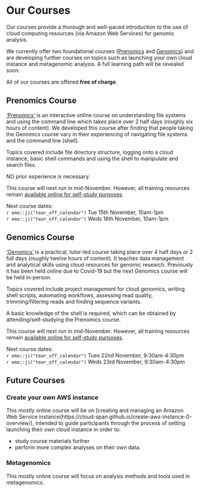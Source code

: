 # Our Courses {#courses}

Our courses provide a thorough and well-paced introduction to the use of cloud computing resources (via Amazon Web Services) for genomic analysis.

We currently offer two foundational courses ([Prenomics](#prenomics) and [Genomics](#genomics)) and are developing further courses on topics such as launching your own cloud instance and metagenomic analysis. A full learning path will be revealed soon.

All of our courses are offered **free of charge**.

## Prenomics Course {#prenomics}
['Prenomics'](https://cloud-span.github.io/prenomics00-intro/) is an interactive online course on understanding file systems and using the command line which takes place over 2 half days (roughly six hours of content). We developed this course after finding that people taking the Genomics course vary in their experiencing of navigating file systems and the command line (shell).

Topics covered include file directory structure, logging onto a cloud instance, basic shell commands and using the shell to manipulate and search files.

NO prior experience is necessary.

This course will next run in mid-November. However, all training resources remain [available online for self-study purposes](https://cloud-span.github.io/prenomics00-intro/).

Next course dates:  
`r emo::ji("tear_off_calendar")` Tue 15th November, 10am-1pm  
`r emo::ji("tear_off_calendar")` Weds 16th November, 10am-1pm  

## Genomics Course {#genomics}
['Genomics'](https://cloud-span.github.io/00genomics/) is a practical, tutor-led course taking place over 4 half days or 2 full days (roughly twelve hours of content). It teaches data management and analytical skills using cloud resources for genomic research. Previously it has been held online due to Covid-19 but the next Genomics course will be held in-person.

Topics covered include project management for cloud genomics, writing shell scripts, automating workflows, assessing read quality, trimming/filtering reads and finding sequence variants.

A basic knowledge of the shell is required, which can be obtained by attending/self-studying the Prenomics course.

This course will next run in mid-November. However, all training resources remain [available online for self-study purposes](https://cloud-span.github.io/00genomics/).

Next course dates:  
`r emo::ji("tear_off_calendar")` Tues 22nd November, 9:30am-4:30pm  
`r emo::ji("tear_off_calendar")` Weds 23rd November, 9:30am-4:30pm  

## Future Courses
### Create your own AWS instance
This mostly online course will be on [creating and managing an Amazon Web Service instance(https://cloud-span.github.io/create-aws-instance-0-overview/), intended to guide participants through the process of setting launching their own cloud instance in order to:

- study course materials further
- perform more complex analyses on their own data.

### Metagenomics
This mostly online course will focus on analysis methods and tools used in metagenomics.